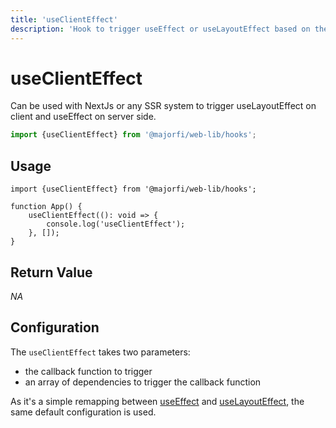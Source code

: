 ```yaml
---
title: 'useClientEffect'
description: 'Hook to trigger useEffect or useLayoutEffect based on the current environment.'
---
```


# useClientEffect
Can be used with NextJs or any SSR system to trigger useLayoutEffect on client and useEffect on server side.

```ts
import {useClientEffect} from '@majorfi/web-lib/hooks';
```

## Usage

```tsx
import {useClientEffect} from '@majorfi/web-lib/hooks';

function App() {
	useClientEffect((): void => {
		console.log('useClientEffect');
	}, []);
}
```

## Return Value
*NA*

## Configuration
The `useClientEffect` takes two parameters:
- the callback function to trigger
- an array of dependencies to trigger the callback function

As it's a simple remapping between [useEffect](https://reactjs.org/docs/hooks-reference.html#useeffect) and [useLayoutEffect](https://reactjs.org/docs/hooks-reference.html#uselayouteffect), the same default configuration is used.
